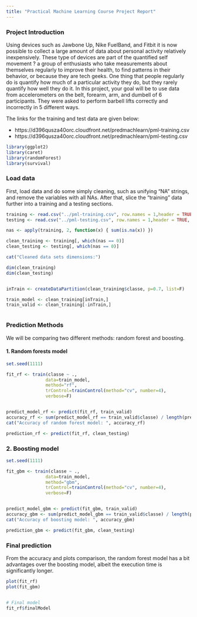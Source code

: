 ```yaml
---
title: "Practical Machine Learning Course Project Report"
---
```


### Project Introduction
Using devices such as Jawbone Up, Nike FuelBand, and Fitbit it is now possible to collect a large amount of data about personal 
activity relatively inexpensively. These type of devices are part of the quantified self movement ? a group of enthusiasts who 
take measurements about themselves regularly to improve their health, to find patterns in their behavior, or because they are 
tech geeks. One thing that people regularly do is quantify how much of a particular activity they do, but they rarely quantify 
how well they do it. In this project, your goal will be to use data from accelerometers on the belt, forearm, arm, and dumbell 
of 6 participants. They were asked to perform barbell lifts correctly and incorrectly in 5 different ways. 

The links for the training and test data are given below:

* https://d396qusza40orc.cloudfront.net/predmachlearn/pml-training.csv
* https://d396qusza40orc.cloudfront.net/predmachlearn/pml-testing.csv


```r
library(ggplot2)
library(caret)
library(randomForest)
library(survival)

```

### Load data 

First, load data and do some simply cleaning, such as unifying  "NA" strings, and remove the variables with all NAs. After that, slice 
the "training" data further into a training and a testing sections.


```r

training <- read.csv("../pml-training.csv", row.names = 1,header = TRUE, na.strings = c("NA","","#DIV/0!"))
testing <- read.csv("../pml-testing.csv", row.names = 1,header = TRUE, na.strings = c("NA","","#DIV/0!"))

nas <- apply(training, 2, function(x) { sum(is.na(x)) })

clean_training <- training[, which(nas == 0)]
clean_testing <- testing[, which(nas == 0)]

cat("Cleaned data sets dimensions:")

dim(clean_training)
dim(clean_testing)


inTrain <- createDataPartition(clean_training$classe, p=0.7, list=F)

train_model <- clean_training[inTrain,]
train_valid <- clean_training[-inTrain,]



```

### Prediction Methods

We will be comparing two different methods: random forest and boosting.

#### 1. Random forests model   

```r

set.seed(1111)

fit_rf <- train(classe ~ ., 
               data=train_model,
               method="rf",
               trControl=trainControl(method="cv", number=4),
               verbose=F)


predict_model_rf <- predict(fit_rf, train_valid)
accuracy_rf <- sum(predict_model_rf == train_valid$classe) / length(predict_model_rf)
cat("Accuracy of random forest model: ", accuracy_rf)

prediction_rf <- predict(fit_rf, clean_testing)


```

### 2. Boosting model

```r

set.seed(1111)

fit_gbm <- train(classe ~ ., 
               data=train_model,
               method="gbm",
               trControl=trainControl(method="cv", number=4),
               verbose=F)


predict_model_gbm <- predict(fit_gbm, train_valid)
accuracy_gbm <- sum(predict_model_gbm == train_valid$classe) / length(predict_model_gbm)
cat("Accuracy of boosting model: ", accuracy_gbm)

prediction_gbm <- predict(fit_gbm, clean_testing)

```
                  

### Final prediction   

From the accuracy and plots comparison, the random forest model has a bit advantages over 
the boosting model, albeit the execution time is significantly longer.      

```r


plot(fit_rf)
plot(fit_gbm)


# Final model
fit_rf$finalModel

```


